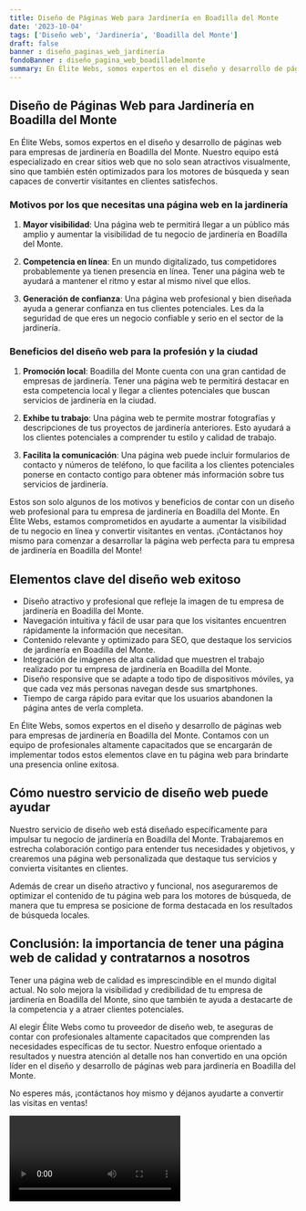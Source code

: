 ```yaml
---
title: Diseño de Páginas Web para Jardinería en Boadilla del Monte
date: '2023-10-04'
tags: ['Diseño web', 'Jardinería', 'Boadilla del Monte']
draft: false
banner : diseño_paginas_web_jardinería
fondoBanner : diseño_pagina_web_boadilladelmonte
summary: En Élite Webs, somos expertos en el diseño y desarrollo de páginas web para empresas de jardinería en Boadilla del Monte. Nuestro equipo está especializado en crear sitios web que no solo sean atractivos visualmente, sino que también estén optimizados para los motores de búsqueda y sean capaces de convertir visitantes en clientes satisfechos.
---
```


## Diseño de Páginas Web para Jardinería en Boadilla del Monte

En Élite Webs, somos expertos en el diseño y desarrollo de páginas web para empresas de jardinería en Boadilla del Monte. Nuestro equipo está especializado en crear sitios web que no solo sean atractivos visualmente, sino que también estén optimizados para los motores de búsqueda y sean capaces de convertir visitantes en clientes satisfechos.

### Motivos por los que necesitas una página web en la jardinería

1. **Mayor visibilidad**: Una página web te permitirá llegar a un público más amplio y aumentar la visibilidad de tu negocio de jardinería en Boadilla del Monte.

2. **Competencia en línea**: En un mundo digitalizado, tus competidores probablemente ya tienen presencia en línea. Tener una página web te ayudará a mantener el ritmo y estar al mismo nivel que ellos.

3. **Generación de confianza**: Una página web profesional y bien diseñada ayuda a generar confianza en tus clientes potenciales. Les da la seguridad de que eres un negocio confiable y serio en el sector de la jardinería.

### Beneficios del diseño web para la profesión y la ciudad

1. **Promoción local**: Boadilla del Monte cuenta con una gran cantidad de empresas de jardinería. Tener una página web te permitirá destacar en esta competencia local y llegar a clientes potenciales que buscan servicios de jardinería en la ciudad.

2. **Exhibe tu trabajo**: Una página web te permite mostrar fotografías y descripciones de tus proyectos de jardinería anteriores. Esto ayudará a los clientes potenciales a comprender tu estilo y calidad de trabajo.

3. **Facilita la comunicación**: Una página web puede incluir formularios de contacto y números de teléfono, lo que facilita a los clientes potenciales ponerse en contacto contigo para obtener más información sobre tus servicios de jardinería.

Estos son solo algunos de los motivos y beneficios de contar con un diseño web profesional para tu empresa de jardinería en Boadilla del Monte. En Élite Webs, estamos comprometidos en ayudarte a aumentar la visibilidad de tu negocio en línea y convertir visitantes en ventas. ¡Contáctanos hoy mismo para comenzar a desarrollar la página web perfecta para tu empresa de jardinería en Boadilla del Monte!

<GifSeo />

<Cta />

## Elementos clave del diseño web exitoso

- Diseño atractivo y profesional que refleje la imagen de tu empresa de jardinería en Boadilla del Monte.
- Navegación intuitiva y fácil de usar para que los visitantes encuentren rápidamente la información que necesitan.
- Contenido relevante y optimizado para SEO, que destaque los servicios de jardinería en Boadilla del Monte.
- Integración de imágenes de alta calidad que muestren el trabajo realizado por tu empresa de jardinería en Boadilla del Monte.
- Diseño responsive que se adapte a todo tipo de dispositivos móviles, ya que cada vez más personas navegan desde sus smartphones.
- Tiempo de carga rápido para evitar que los usuarios abandonen la página antes de verla completa.

En Élite Webs, somos expertos en el diseño y desarrollo de páginas web para empresas de jardinería en Boadilla del Monte. Contamos con un equipo de profesionales altamente capacitados que se encargarán de implementar todos estos elementos clave en tu página web para brindarte una presencia online exitosa.

## Cómo nuestro servicio de diseño web puede ayudar

Nuestro servicio de diseño web está diseñado específicamente para impulsar tu negocio de jardinería en Boadilla del Monte. Trabajaremos en estrecha colaboración contigo para entender tus necesidades y objetivos, y crearemos una página web personalizada que destaque tus servicios y convierta visitantes en clientes.

Además de crear un diseño atractivo y funcional, nos aseguraremos de optimizar el contenido de tu página web para los motores de búsqueda, de manera que tu empresa se posicione de forma destacada en los resultados de búsqueda locales.

## Conclusión: la importancia de tener una página web de calidad y contratarnos a nosotros

Tener una página web de calidad es imprescindible en el mundo digital actual. No solo mejora la visibilidad y credibilidad de tu empresa de jardinería en Boadilla del Monte, sino que también te ayuda a destacarte de la competencia y a atraer clientes potenciales.

Al elegir Élite Webs como tu proveedor de diseño web, te aseguras de contar con profesionales altamente capacitados que comprenden las necesidades específicas de tu sector. Nuestro enfoque orientado a resultados y nuestra atención al detalle nos han convertido en una opción líder en el diseño y desarrollo de páginas web para jardinería en Boadilla del Monte.

No esperes más, ¡contáctanos hoy mismo y déjanos ayudarte a convertir las visitas en ventas!

<Video />

<CtaBot job='Jardinería' city='Boadilla del Monte'/>

<Gmaps query='Boadilla del Monte+españa+maps' />
